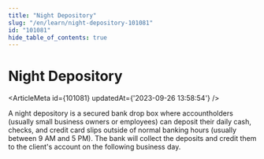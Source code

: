 ```yaml
---
title: "Night Depository"
slug: "/en/learn/night-depository-101081"
id: "101081"
hide_table_of_contents: true
---
```



# Night Depository

<ArticleMeta id={101081} updatedAt={'2023-09-26 13:58:54'} />
<div className='border-solid border-b border-t-0 my-4 border-[var(--ifm-color-gray-300)]' />

A night depository is a secured bank drop box where accountholders (usually small business owners or employees) can deposit their daily cash, checks, and credit card slips outside of normal banking hours (usually between 9 AM and 5 PM). The bank will collect the deposits and credit them to the client's account on the following business day.
